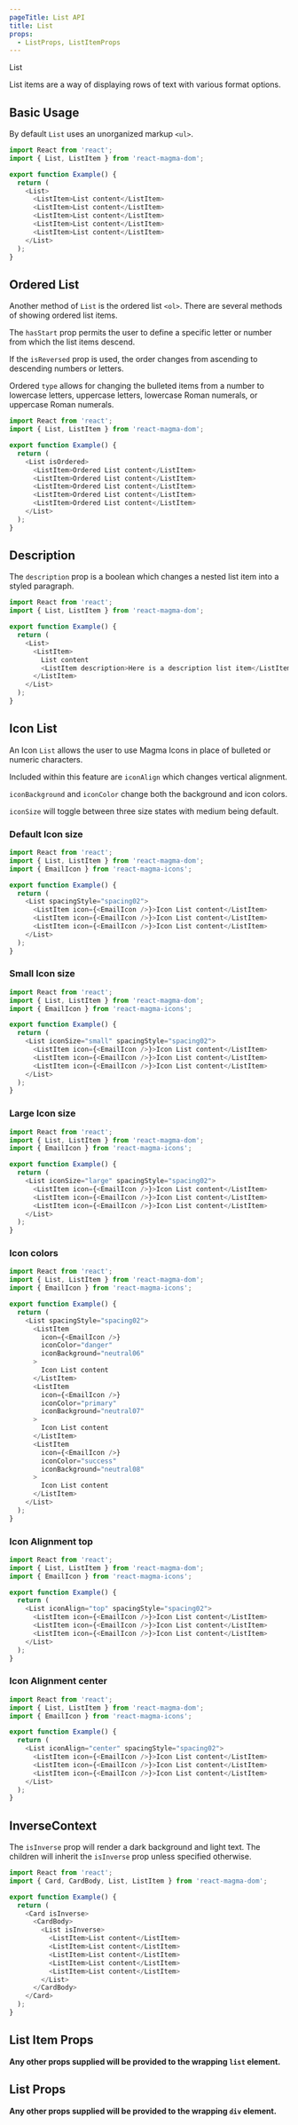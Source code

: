 ```yaml
---
pageTitle: List API
title: List
props:
  - ListProps, ListItemProps
---
```


<DocsHeading type="api">List</DocsHeading>

List items are a way of displaying rows of text with various format options.

## Basic Usage

By default `List` uses an unorganized markup `<ul>`.

```typescript
import React from 'react';
import { List, ListItem } from 'react-magma-dom';

export function Example() {
  return (
    <List>
      <ListItem>List content</ListItem>
      <ListItem>List content</ListItem>
      <ListItem>List content</ListItem>
      <ListItem>List content</ListItem>
      <ListItem>List content</ListItem>
    </List>
  );
}
```

## Ordered List

Another method of `List` is the ordered list `<ol>`. There are several methods of showing ordered list items.

The `hasStart` prop permits the user to define a specific letter or number from which the list items descend.

If the `isReversed` prop is used, the order changes from ascending to descending numbers or letters.

Ordered `type` allows for changing the bulleted items from a number to lowercase letters, uppercase letters, lowercase Roman numerals, or uppercase Roman numerals.

```typescript
import React from 'react';
import { List, ListItem } from 'react-magma-dom';

export function Example() {
  return (
    <List isOrdered>
      <ListItem>Ordered List content</ListItem>
      <ListItem>Ordered List content</ListItem>
      <ListItem>Ordered List content</ListItem>
      <ListItem>Ordered List content</ListItem>
      <ListItem>Ordered List content</ListItem>
    </List>
  );
}
```

## Description

The `description` prop is a boolean which changes a nested list item into a styled paragraph.

```typescript
import React from 'react';
import { List, ListItem } from 'react-magma-dom';

export function Example() {
  return (
    <List>
      <ListItem>
        List content
        <ListItem description>Here is a description list item</ListItem>
      </ListItem>
    </List>
  );
}
```

## Icon List

An Icon `List` allows the user to use Magma Icons in place of bulleted or numeric characters.

Included within this feature are `iconAlign` which changes vertical alignment.

`iconBackground` and `iconColor` change both the background and icon colors.

`iconSize` will toggle between three size states with medium being default.

### Default Icon size

```typescript
import React from 'react';
import { List, ListItem } from 'react-magma-dom';
import { EmailIcon } from 'react-magma-icons';

export function Example() {
  return (
    <List spacingStyle="spacing02">
      <ListItem icon={<EmailIcon />}>Icon List content</ListItem>
      <ListItem icon={<EmailIcon />}>Icon List content</ListItem>
      <ListItem icon={<EmailIcon />}>Icon List content</ListItem>
    </List>
  );
}
```

### Small Icon size

```typescript
import React from 'react';
import { List, ListItem } from 'react-magma-dom';
import { EmailIcon } from 'react-magma-icons';

export function Example() {
  return (
    <List iconSize="small" spacingStyle="spacing02">
      <ListItem icon={<EmailIcon />}>Icon List content</ListItem>
      <ListItem icon={<EmailIcon />}>Icon List content</ListItem>
      <ListItem icon={<EmailIcon />}>Icon List content</ListItem>
    </List>
  );
}
```

### Large Icon size

```typescript
import React from 'react';
import { List, ListItem } from 'react-magma-dom';
import { EmailIcon } from 'react-magma-icons';

export function Example() {
  return (
    <List iconSize="large" spacingStyle="spacing02">
      <ListItem icon={<EmailIcon />}>Icon List content</ListItem>
      <ListItem icon={<EmailIcon />}>Icon List content</ListItem>
      <ListItem icon={<EmailIcon />}>Icon List content</ListItem>
    </List>
  );
}
```

### Icon colors

```typescript
import React from 'react';
import { List, ListItem } from 'react-magma-dom';
import { EmailIcon } from 'react-magma-icons';

export function Example() {
  return (
    <List spacingStyle="spacing02">
      <ListItem
        icon={<EmailIcon />}
        iconColor="danger"
        iconBackground="neutral06"
      >
        Icon List content
      </ListItem>
      <ListItem
        icon={<EmailIcon />}
        iconColor="primary"
        iconBackground="neutral07"
      >
        Icon List content
      </ListItem>
      <ListItem
        icon={<EmailIcon />}
        iconColor="success"
        iconBackground="neutral08"
      >
        Icon List content
      </ListItem>
    </List>
  );
}
```

### Icon Alignment top

```typescript
import React from 'react';
import { List, ListItem } from 'react-magma-dom';
import { EmailIcon } from 'react-magma-icons';

export function Example() {
  return (
    <List iconAlign="top" spacingStyle="spacing02">
      <ListItem icon={<EmailIcon />}>Icon List content</ListItem>
      <ListItem icon={<EmailIcon />}>Icon List content</ListItem>
      <ListItem icon={<EmailIcon />}>Icon List content</ListItem>
    </List>
  );
}
```

### Icon Alignment center

```typescript
import React from 'react';
import { List, ListItem } from 'react-magma-dom';
import { EmailIcon } from 'react-magma-icons';

export function Example() {
  return (
    <List iconAlign="center" spacingStyle="spacing02">
      <ListItem icon={<EmailIcon />}>Icon List content</ListItem>
      <ListItem icon={<EmailIcon />}>Icon List content</ListItem>
      <ListItem icon={<EmailIcon />}>Icon List content</ListItem>
    </List>
  );
}
```

## InverseContext

The `isInverse` prop will render a dark background and light text. The children will
inherit the `isInverse` prop unless specified otherwise.

```typescript
import React from 'react';
import { Card, CardBody, List, ListItem } from 'react-magma-dom';

export function Example() {
  return (
    <Card isInverse>
      <CardBody>
        <List isInverse>
          <ListItem>List content</ListItem>
          <ListItem>List content</ListItem>
          <ListItem>List content</ListItem>
          <ListItem>List content</ListItem>
          <ListItem>List content</ListItem>
        </List>
      </CardBody>
    </Card>
  );
}
```

## List Item Props

**Any other props supplied will be provided to the wrapping `list` element.**

<ListItemProps />

## List Props

**Any other props supplied will be provided to the wrapping `div` element.**

<ListProps />
